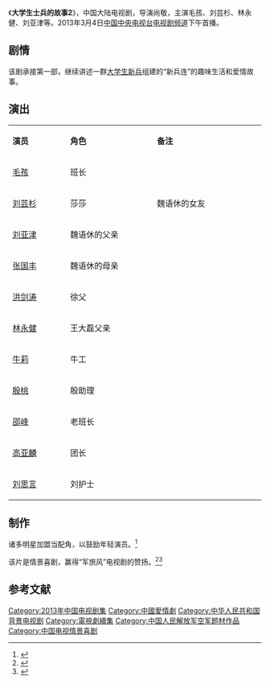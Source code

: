 {{电视节目信息框
| 名称     = 大学生士兵的故事2
| 别名     = 
| 英文名称 = <!-- {{lang|en| }}  -->
| 图片     = 
| 图说     = 
| 分类     = 军旅剧
| 原创者   = 
| 导演     = [[尚敬_(导演)|尚敬]]
| 监制     = 
| 出品人   = 
| 编剧     = 徐君东
| 制作人   = 
| 摄影     = 
| 演出     = 毛孩<br>刘芸杉<br>刘亚津<br>张国丰<br>林永健
| 配音     =
| 旁白     = 
| 主题曲   = 
| 片尾曲   = 
| 插曲     = 
| 地区     = {{CHNML}}
| 语言     = 普通话
| 集数     = 50集
| 每集长   = 45分钟
| 制作公司 = [[中国人民解放军空军|中国人民解放军空军政治部电视艺术中心]]
| 首播地区 = {{CHNML}}
| 电视网   = [[中国中央电视台电视剧频道|中国中央电视台电视剧频道]]
| 开始     = 2013年3月4日
| 结束     = 2013年4月
| 先于     = 
| 后于     = [[大学生士兵的故事|大学生士兵的故事]]
| 相关剧集 = 
| 官方网站 = 
}}
《'''大学生士兵的故事2'''》，中国大陆电视剧，导演尚敬，主演毛孩、刘芸杉、林永健、刘亚津等。2013年3月4日[[中国中央电视台电视剧频道|中国中央电视台电视剧频道]]下午首播。

==剧情==
该剧承接第一部，继续讲述一群[[大学生|大学生]][[士兵|新兵]]组建的“新兵连”的趣味生活和爱情故事。

== 演出 ==
{|class="wikitable" width="23%"
|- style="background:cornflowerblue; color:white" align=center
|style="width:5%"|'''演员'''||style="width:8%"|'''角色'''||style="width:10%"|'''备注'''
|-
| [[毛孩|毛孩]] || 班长 || 
|-
| [[刘芸杉|刘芸杉]] || 莎莎 || 魏语休的女友
|- 
| [[刘亚津|刘亚津]] || 魏语休的父亲 || 
|- 
| [[张国丰|张国丰]] || 魏语休的母亲 || 
|-
| [[洪剑涛|洪剑涛]] || 徐父 || 
|-
| [[林永健|林永健]] || 王大磊父亲 || 
|-
| [[牛莉|牛莉]] || 牛工 || 
|-
| [[殷桃|殷桃]] || 殷助理 || 
|- 
| [[邵峰|邵峰]] || 老班长 || 
|- 
| [[高亚麟|高亚麟]] || 团长 || 
|-
| [[刘思言|刘思言]] || 刘护士 || 
|}

==制作==
诸多明星加盟当配角，以鼓励年轻演员。<ref>{{cite web |url=http://ent.qq.com/a/20130327/000249.htm |title=众星助阵《大学生士兵的故事2》 鼓励年轻演员 |accessdate=2014-03-06 |date=2013-03-27 |work=腾讯网 |archive-date=2019-10-29 |archive-url=https://web.archive.org/web/20191029081014/https://ent.qq.com/a/20130327/000249.htm |dead-url=no }}</ref>

该片是情景喜剧，赢得“军旅风”电视剧的赞扬。<ref>{{cite web|url=http://ent.qq.com/a/20130221/000254.htm|title=《大学生士兵的故事2》央八将播 打造军旅情景剧|accessdate=2014-03-06|date=2013-02-21|work=腾讯网|archive-date=2014-03-07|archive-url=https://web.archive.org/web/20140307040058/http://ent.qq.com/a/20130221/000254.htm|dead-url=no}}</ref><ref>{{cite web |url=http://news.sina.com.cn/o/2013-03-11/161926498075.shtml |title=《大学生士兵的故事2》 荧屏再刮军旅风 |accessdate=2014-03-06 |date=2013-03-11 |work=新浪 |archive-date=2016-03-04 |archive-url=https://web.archive.org/web/20160304222613/http://news.sina.com.cn/o/2013-03-11/161926498075.shtml |dead-url=no }}</ref>

==参考文献==
{{reflist}}

{{DEFAULTSORT:D大}}
[[Category:2013年中国电视剧集|Category:2013年中国电视剧集]]
[[Category:中國愛情劇|Category:中國愛情劇]]
[[Category:中华人民共和国背景电视剧|Category:中华人民共和国背景电视剧]]
[[Category:電視劇續集|Category:電視劇續集]]
[[Category:中国人民解放军空军题材作品|Category:中国人民解放军空军题材作品]]
[[Category:中国电视情景喜剧|Category:中国电视情景喜剧]]